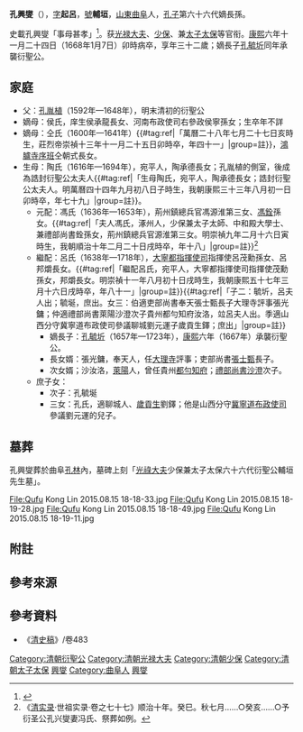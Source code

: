 {{Infobox_officeholder
| name = 孔興燮
| image name =File:Portrait d'un descendant de confucius.jpg
| width =250px
| now =孔子第六十六世嫡長孫
| period =
| Sex = 男
| date of birth =[[明朝|明]][[崇禎|崇禎]]九年二月十一日申時<br>{{birth date|1636|3|17}}
| date of death =[[清朝|清]][[康熙|康熙]]六年十一月二十四日卯時<br>{{death date and age|1668|1|7|1636|3|17}}
| different name = 
| Native place =[[山東省|山東省]][[兖州府|兖州府]][[曲阜縣|曲阜縣]]<br> (今名：[[山東省|山東省]][[曲阜市|曲阜市]])
| place of death =
| place of birth =
| spouse = 
| educate = 
| past = 
* 衍聖公
| relatives = 
[[孔子|孔子]] (遠祖)<br>
孔貞寧 (曾祖父)<br>
孔尚賢 (祖父)<br>
孔尚坦 (本生祖)<br>
[[孔衍植|孔衍植]] (父)<br>
}}

'''孔興燮'''（{{bd|1636年|3月17日|1668年|1月7日|catIdx=K孔}}），[[表字|字]]'''起呂'''，[[號|號]]'''輔垣'''，[[山東|山東]][[曲阜|曲阜]]人，[[孔子|孔子]]第六十六代嫡長孫。

史載孔興燮「事母甚孝」<ref>{{cite wikisource | title = 清史稿/卷483 | wslanguage =zh  | quote = 興燮，字起呂。時年十三，生母陶撫以成立。稍長，事母甚孝，凝重有器識。飭廟庭，修禮樂，諸廢悉舉。累加少保兼太子太保。康熙六年，卒。子毓圻襲。}}</ref>。获[[光禄大夫|光禄大夫]]、[[少保|少保]]、兼[[太子太保|太子太保]]等官衔。[[康熙|康熙]]六年十一月二十四日（1668年1月7日）卯時病卒，享年三十二歲；嫡長子[[孔毓圻|孔毓圻]]同年承襲衍聖公{{r|jp|page1=11-12}}。

==家庭==
*父：[[孔胤植|孔胤植]]（1592年—1648年），明末清初的衍聖公
*嫡母：侯氏，庠生侯承龍長女、河南布政使司右參政侯寧孫女；生卒年不詳{{r|jp|page1=11-12}}
*嫡母：仝氏（1600年—1641年）{{#tag:ref|「萬曆二十八年七月二十七日亥時生，莊烈帝崇禎十三年十一月二十五日卯時卒，年四十一」|group=註}}，[[鴻臚寺|鴻臚寺]][[序班|序班]]仝朝式長女。
*生母：陶氏（1616年—1694年），宛平人，陶承德長女；孔胤植的側室，後成為誥封衍聖公太夫人{{#tag:ref|「生母陶氏，宛平人，陶承德長女；誥封衍聖公太夫人。明萬曆四十四年九月初八日子時生，我朝康熙三十三年八月初一日卯時卒，年七十九」|group=註}}。
**元配：馮氏（1636年—1653年），荊州鎮總兵官馮源淮第三女、[[馮銓|馮銓]]孫女。{{#tag:ref|「夫人馮氏，涿州人，少保兼太子太師、中和殿大學士、兼禮部尚書銓孫女，荊州鎮總兵官源淮第三女。明崇禎九年二月十六日寅時生，我朝順治十年二月二十日戌時卒，年十八」|group=註}}<ref>《[[清实录|清实录]]·世祖实录·卷之七十七》顺治十年。癸巳。秋七月……○癸亥……○予衍圣公孔兴燮妻冯氏、祭葬如例。</ref>
**繼配：呂氏（1638年—1718年），[[大寧都指揮使司|大寧都指揮使司]]指揮使呂茂勳孫女、呂邦爝長女。{{#tag:ref|「繼配呂氏，宛平人，大寧都指揮使司指揮使茂勳孫女，邦爝長女。明崇禎十一年八月初十日戌時生，我朝康熙五十七年三月十六日戌時卒，年八十一」|group=註}}{{#tag:ref|「子二：毓圻，呂夫人出；毓埏，庶出。女三：伯適吏部尚書奉天張士甄長子大理寺評事張光鏞；仲適禮部尚書萊陽沙澄次子貴州都勻知府汝洛，竝呂夫人出。季適山西分守冀寧道布政使司參議聊城劉元運子歲貢生鐸；庶出」|group=註}}
***嫡長子：[[孔毓圻|孔毓圻]]（1657年—1723年），[[康熙|康熙]]六年（1667年）承襲衍聖公。
***長女婿：張光鏞，奉天人，任[[大理寺|大理寺]]評事；吏部尚書[[張士甄|張士甄]]長子。
***次女婿；沙汝洛，[[萊陽縣|萊陽]]人，曾任貴州[[都勻市|都勻]][[知府|知府]]；[[禮部尚書|禮部尚書]][[沙澄|沙澄]]次子。
**庶子女：
***次子：孔毓埏
***三女：孔氏，適聊城人、[[貢生|歲貢生]]劉鐸；他是山西分守[[冀寧道|冀寧道]][[承宣布政使司|布政使司]]參議劉元運的兒子。

==墓葬==
孔興燮葬於曲阜[[孔林|孔林]]內，墓碑上刻「[[光祿大夫|光祿大夫]]少保兼太子太保六十六代衍聖公輔垣先生墓」。
<gallery>
File:Qufu Kong Lin 2015.08.15 18-18-33.jpg
File:Qufu Kong Lin 2015.08.15 18-19-28.jpg
File:Qufu Kong Lin 2015.08.15 18-18-49.jpg
File:Qufu Kong Lin 2015.08.15 18-19-11.jpg
</gallery>

==附註==
{{Reflist|2|group=註}}

==參考來源==
{{Reflist|2
|refs=
<ref name=jp>{{cite web |title=孔氏大宗支譜 |url=https://www.familysearch.org/search/catalog/1089730 |website=[[FamilySearch|FamilySearch]] |access-date=2020-11-17 |archive-date=2021-01-10 |archive-url=https://web.archive.org/web/20210110113003/https://www.familysearch.org/search/catalog/1089730 |dead-url=no }}</ref>
}}

==參考資料==
*《[[清史稿|清史稿]]》/卷483

{{start box}}
{{s-before|父[[孔衍植|孔衍植]]}}
{{s-title|[[衍聖公|衍聖公]]|1648年—1668年}}
{{s-after|長子[[孔毓圻|孔毓圻]] }}
{{end box}}
{{衍圣公}}

[[Category:清朝衍聖公|Category:清朝衍聖公]]
[[Category:清朝光禄大夫|Category:清朝光禄大夫]]
[[Category:清朝少保|Category:清朝少保]]
[[Category:清朝太子太保|Category:清朝太子太保]]
[[Category:孔子六十六代孫|興燮]]
[[Category:曲阜人|Category:曲阜人]]
[[Category:孔姓|興燮]]